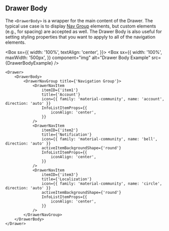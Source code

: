 
## Drawer Body

The `<DrawerBody>` is a wrapper for the main content of the Drawer. The typical use case is to display [Nav Group](/components/drawer-nav-group/examples) elements, but custom elements (e.g., for spacing) are accepted as well. The Drawer Body is also useful for setting styling properties that you want to appyly to all of the navigation elements.

<Box
  sx={{
    width: '100%',
    textAlign: 'center',
  }}>
  <Box
    sx={{
      width: '100%',
      maxWidth: '500px',
    }}
    component="img"
    alt="Drawer Body Example"
    src={DrawerBodyExample}
  />
</Box>

```
<Drawer>
    <DrawerBody>
        <DrawerNavGroup title={'Navigation Group'}>
            <DrawerNavItem
                itemID={'item1'}
                title={'Account'}
                icon={{ family: 'material-community', name: 'account', direction: 'auto' }}
                InfoListItemProps={{
                    iconAlign: 'center',
                }}
            />
            <DrawerNavItem
                itemID={'item2'}
                title={'Notification'}
                icon={{ family: 'material-community', name: 'bell', direction: 'auto' }}
                activeItemBackgroundShape={'round'}
                InfoListItemProps={{
                    iconAlign: 'center',
                }}
            />
            <DrawerNavItem
                itemID={'item3'}
                title={'Localization'}
                icon={{ family: 'material-community', name: 'circle', direction: 'auto' }}
                activeItemBackgroundShape={'round'}
                InfoListItemProps={{
                    iconAlign: 'center',
                }}
            />
        </DrawerNavGroup>
    </DrawerBody>
</Drawer>
```
